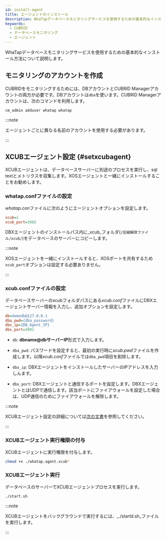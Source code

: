 ```yaml
---
id: install-agent
title: エージェントのインストール
description: WhaTapデータベースモニタリングサービスを使用するための基本的なインストール方法について説明します。
keywords:
  - CUBRID
  - データベースモニタリング
  - エージェント
---
```



<V2Note product="CUBRID" />

WhaTapデータベースモニタリングサービスを使用するための基本的なインストール方法について説明します。


<Agentsignupguide />

<Youtube ko='e_UpCgapfQY' en='m4xmaL3Q4VM' ja='m4xmaL3Q4VM' />


<Createprojectv2 />

<Steps>


<CheckType />

## モニタリングのアカウントを作成

CUBRIDをモニタリングするためには、DBアカウントとCUBRID Managerアカウントの両方が必要です。DBアカウントは`dba`を使います。CUBRID Managerアカウントは、次のコマンドを利用します。

```sql title="CUBRID Manager account"
cm_admin adduser whatap whatap
```

:::note

エージェントごとに異なる名前のアカウントを使用する必要があります。

:::


<Accesskeyv2 />


<DownloadDBXagent />


<SettingsDBXagent />


<Whatapconf />


<JDBCDownload />


<DBuserDesc level={3} />


<Dbcreatedbuserfilebody />

## XCUBエージェント設定 {#setxcubagent}

XCUBエージェントは、データベースサーバーに別途のプロセスを実行し、sql textとメトリクスを収集します。XOSエージェントと一緒にインストールすることをお勧めします。

<ImgLang img="xcub-install-agent.svg" multi="true" className="noneborder" />

### whatap.confファイルの設定

*whatap.con*ファイルに次のようにエージェントオプションを設定します。

```ini title="whatap.conf"
xcub=1
xcub_port=3002
```

DBXエージェントのインストールパス内に_xcub_フォルダ(`/圧縮解除ファイル/xcub/`)をデータベースのサーバーにコピーします。

:::note

XOSエージェントを一緒にインストールすると、XOSポートを共有するため`xcub_port`オプションは設定する必要ありません。

:::

### xcub.confファイルの設定

データベースサーバーのxcubフォルダパスにある*xcub.conf*ファイルにDBXエージェントサーバー情報を入力し、追加オプションを設定します。

```ini titile="xcub.conf"
db=demodb@127.0.0.1
dba_pwd={dba_password}
dbx_ip={DB_Agent_IP}
dbx_port=3002
```

- `db`: **dbname@dbサーバーIP**形式で入力します。

- `dba_pwd`: パスワードを設定すると、最初の実行時に*xcub.pwd*ファイルを作成します。以降*xcub.conf*ファイルでは`dba_pwd`項目を削除します。

- `dbx_ip`: DBXエージェントをインストールしたサーバーのIPアドレスを入力しんます。

- `dbx_port`: DBXエージェントと通信するポートを設定します。DBXエージェントとはUDPで通信します。該当ポートにファイアウォールを設定した場合は、UDP通信のためにファイアウォールを解除します。

:::note

XCUBエージェント設定の詳細については[次の文書](agent-xcub-settings)を参照してください。

:::

### XCUBエージェント実行権限の付与

XCUBエージェントに実行権限を付与します。

```bash
chmod +x ./whatap.agent.xcub*
```

### XCUBエージェント実行

データベースのサーバーでXCUBエージェントプロセスを実行します。

```bash
./start.sh
```

:::note

XCUBエージェントをバックグラウンドで実行するには、_./startd.sh_ファイルを実行します。

:::


<Dbrunagent />


<Dbinstallxosagent />

</Steps>


<NextStep />
